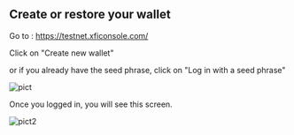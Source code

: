 
## Create or restore your wallet

Go to : https://testnet.xficonsole.com/

Click on "Create new wallet"

or if you already have the seed phrase, click on "Log in with a seed phrase"

<Image src="/asset/itn1.png" alt="pict" width={500} height={500} />

Once you logged in, you will see this screen.

![pict2](/asset/itn2.png)